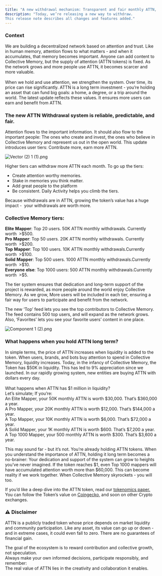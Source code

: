 ```yaml
---
title: "A new withdrawal mechanism: Transparent and fair monthly ATTN, according to your contribution. "
description: "Today, we’re releasing a new way to withdraw.
This release note describes all changes and features added."
---
```


### **Context**

We are building a decentralized network based on attention and trust. Like in human memory, attention flows to what matters - and when it accumulates, that memory becomes important. Anyone can add content to Collective Memory, but the supply of attention (ATTN tokens) is fixed. As the network grows and more people use ATTN, it becomes scarcer and more valuable.\
\
When we hold and use attention, we strengthen the system. Over time, its price can rise significantly. ATTN is a long term investment - you’re holding an asset that can fund big goals: a home, a degree, or a trip around the world. The latest update reflects these values. It ensures more users can earn and benefit from ATTN. 

### **The new ATTN Withdrawal system is reliable, predictable, and fair.**

Attention flows to the important information. It should also flow to the important people: The ones who create and invest, the ones who believe in Collective Memory and represent us out in the open world. This update introduces user tiers: Contribute more, earn more ATTN.

![Vector (2) 1 (1).png](/images/Vector\(2\)1\(1\).png)

Higher tiers can withdraw more ATTN each month. To go up the tiers:

- Create attention worthy memories. 
- Stake in memories you think matter.
- Add great people to the platform
- Be consistent. Daily Activity helps you climb the tiers.

Because withdrawals are in ATTN, growing the token’s value has a huge impact -  your withdrawals are worth more.

### Collective Memory tiers: 

**Elite** **Mapper**: Top 20 users. 50K ATTN monthly withdrawals. Currently worth  \>\$500.\
**Pro** **Mapper**: Top 50 users. 20K ATTN monthly withdrawals. Currently worth  \>\$200.\
**Top** **Mapper**: Top 100 users. 10K ATTN monthly withdrawals.Currently worth  \>\$100.\
**Solid** **Mapper**: Top 500 users. 1000 ATTN monthly withdrawals.Currently worth  \>\$10.\
**Everyone** **else**: Top 1000 users: 500 ATTN monthly withdrawals.Currently worth  \>\$5.

The tier system ensures that dedication and long-term support of the project is rewarded, as more people around the world enjoy Collective Memory. As we grow, More users will be included in each tier, ensuring a fair way for users to participate and benefit from the network.

The new ‘Top’ feed lets you see the top contributors to Collective Memory. The feed contains 500 top users, and will expand as the network grows. Also, ‘Favorites’ lets you see your favorite users’ content in one place.

![Component 1 (2).png](/images/Component1\(2\).png)

### What happens when you hold ATTN long term?

In simple terms, the price of ATTN increases when liquidity is added to the token. When users, brands, and bots buy attention to spend in Collective Memory, liquidity increases. Today, in the infancy of Collective Memory, the Token has \$50K in liquidity. This has led to 9% appreciation since we launched. In our rapidly growing system, new entities are buying ATTN with dollars every day. \
\
What happens when ATTN has \$1 million in liquidity? \
Let’s simulate; If you’re:\
An Elite Mapper, your 50K monthly ATTN is worth \$30,000. That’s \$360,000 a year. \
A Pro Mapper, your 20K monthly ATTN is worth \$12,000. That’s \$144,000 a year. \
A Top Mapper, your 10K monthly ATTN is worth \$6,000. That’s \$72,000 a year. \
A Solid Mapper, your 1K monthly ATTN is worth \$600. That’s \$7,200 a year.\
A Top 1000 Mapper, your 500 monthly ATTN is worth \$300. That’s \$3,600 a year.

This may sound far - but it’s not. You’re already holding ATTN tokens. When you understand the importance of ATTN, holding it long term becomes a no-brainer: Your dedication and support of the system can grow to heights you’ve never imagined. If the token reaches \$1, even Top 1000 mappers will have accumulated attention worth more than \$60,000. This can become reality if we work together. When Collective Memory skyrockets - you will too.

If you’d like a deep dive into the ATTN token, read our [<u>tokenomics paper.</u>](https://docs.collectivememory.ai/attn-token) \
You can follow the Token’s value on [<u>Coingecko,</u>](https://www.geckoterminal.com/base/pools/0xf90bd5415e8c812cb9a2015598193dcb11833d7c) and soon on other Crypto exchanges.

### **⚠️ Disclaimer**

ATTN is a publicly traded token whose price depends on market liquidity and community participation. Like any asset, its value can go up or down - and in extreme cases, it could even fall to zero. There are no guarantees of financial gain.

The goal of the ecosystem is to reward contribution and collective growth, not speculation.\
Always make your own informed decisions, participate responsibly, and remember:\
The real value of ATTN lies in the creativity and collaboration it enables.